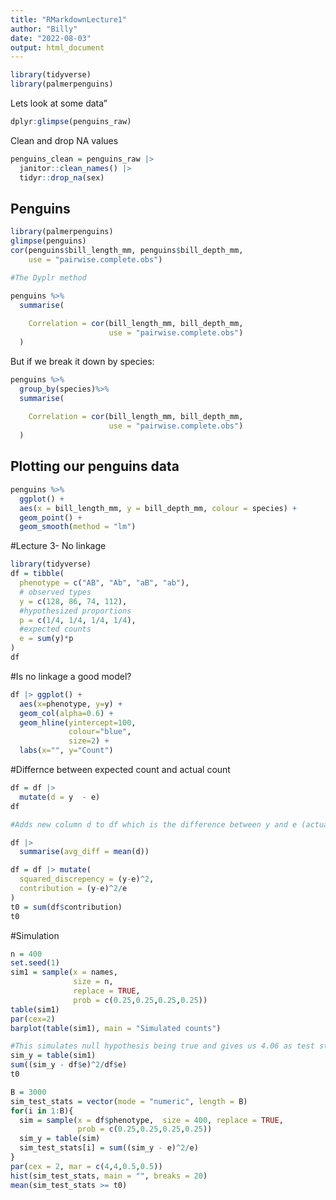 ```yaml
---
title: "RMarkdownLecture1"
author: "Billy"
date: "2022-08-03"
output: html_document
---
```


```r

library(tidyverse)
library(palmerpenguins)
```

Lets look at some data"

```r

dplyr:glimpse(penguins_raw)

```

Clean and drop NA values

```r

penguins_clean = penguins_raw |>
  janitor::clean_names() |>
  tidyr::drop_na(sex)

```

## Penguins

```r

library(palmerpenguins)
glimpse(penguins)
cor(penguins$bill_length_mm, penguins$bill_depth_mm,
    use = "pairwise.complete.obs")

#The Dyplr method

penguins %>%
  summarise(
    
    Correlation = cor(bill_length_mm, bill_depth_mm, 
                      use = "pairwise.complete.obs")
  )


```

But if we break it down by species:

```r
penguins %>%
  group_by(species)%>%
  summarise(
    
    Correlation = cor(bill_length_mm, bill_depth_mm, 
                      use = "pairwise.complete.obs")
  )

```



## Plotting our penguins data

```r

penguins %>%
  ggplot() +
  aes(x = bill_length_mm, y = bill_depth_mm, colour = species) +
  geom_point() +
  geom_smooth(method = "lm")
```


#Lecture 3- No linkage 

```r
library(tidyverse)
df = tibble(
  phenotype = c("AB", "Ab", "aB", "ab"),
  # observed types
  y = c(128, 86, 74, 112),
  #hypothesized proportions
  p = c(1/4, 1/4, 1/4, 1/4),
  #expected counts
  e = sum(y)*p
)
df

```

#Is no linkage a good model?

```r

df |> ggplot() +
  aes(x=phenotype, y=y) + 
  geom_col(alpha=0.6) +
  geom_hline(yintercept=100, 
             colour="blue",
             size=2) +
  labs(x="", y="Count")

```

#Differnce between expected count and actual count
```r

df = df |>
  mutate(d = y  - e)
df

#Adds new column d to df which is the difference between y and e (actual ad expected)
```

```r

df |> 
  summarise(avg_diff = mean(d))

```

```r

df = df |> mutate(
  squared_discrepency = (y-e)^2,
  contribution = (y-e)^2/e
)
t0 = sum(df$contribution)
t0

```

#Simulation

```r
n = 400
set.seed(1)
sim1 = sample(x = names, 
              size = n, 
              replace = TRUE, 
              prob = c(0.25,0.25,0.25,0.25))
table(sim1)
par(cex=2)
barplot(table(sim1), main = "Simulated counts")
```

```r

#This simulates null hypothesis being true and gives us 4.06 as test statistic
sim_y = table(sim1)
sum((sim_y - df$e)^2/df$e)
t0

```
```r
B = 3000
sim_test_stats = vector(mode = "numeric", length = B)
for(i in 1:B){
  sim = sample(x = df$phenotype,  size = 400, replace = TRUE, 
               prob = c(0.25,0.25,0.25,0.25))
  sim_y = table(sim)
  sim_test_stats[i] = sum((sim_y - e)^2/e)
}
par(cex = 2, mar = c(4,4,0.5,0.5))
hist(sim_test_stats, main = "", breaks = 20)
mean(sim_test_stats >= t0)


```

